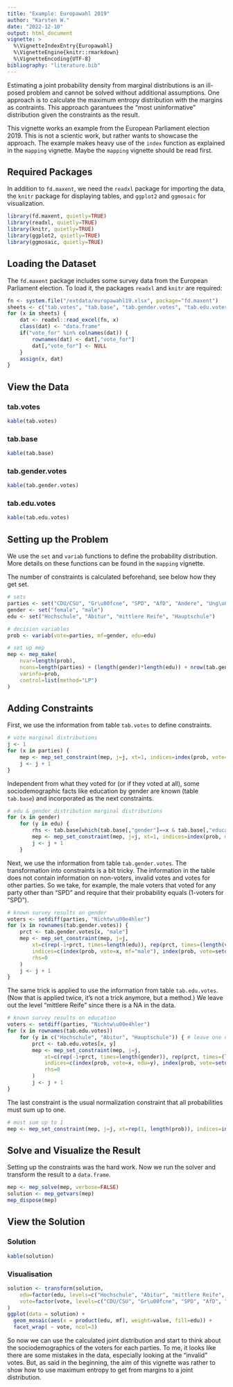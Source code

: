 ```yaml
---
title: "Example: Europawahl 2019"
author: "Karsten W."
date: "2022-12-10"
output: html_document
vignette: >
  %\VignetteIndexEntry{Europawahl}
  %\VignetteEngine{knitr::rmarkdown}
  %\VignetteEncoding{UTF-8}
bibliography: "literature.bib"
---
```


Estimating a joint probability density from marginal distributions is an ill-posed problem and cannot be solved without additional assumptions. One approach is to calculate the maximum entropy distribution with the margins as contraints. This approach garantuees the "most uninformative" distribution given the constraints as the result. 

This vignette works an example from the European Parliament election 2019. This is not a scientic work, but rather wants to showcase the approach. The example makes heavy use of the `index` function as explained in the `mapping` vignette. Maybe the `mapping` vignette should be read first.

## Required Packages

In addition to `fd.maxent`, we need the `readxl` package for importing the data, the `knitr` package for displaying tables, and `ggplot2` and `ggmosaic` for visualization. 

```r
library(fd.maxent, quietly=TRUE)
library(readxl, quietly=TRUE)
library(knitr, quietly=TRUE)
library(ggplot2, quietly=TRUE)
library(ggmosaic, quietly=TRUE)
```

## Loading the Dataset

The `fd.maxent` package includes some survey data from the European Parliament election. To load it, the packages `readxl` and `knitr` are required:

```r
fn <- system.file("/extdata/europawahl19.xlsx", package="fd.maxent")
sheets <- c("tab.votes", "tab.base", "tab.gender.votes", "tab.edu.votes")
for (x in sheets) {
	dat <- readxl::read_excel(fn, x)
	class(dat) <- "data.frame"
	if("vote_for" %in% colnames(dat)) {
		rownames(dat) <- dat[,"vote_for"]
		dat[,"vote_for"] <- NULL
	}
	assign(x, dat)
}
```

## View the Data {.tabset}

### tab.votes

```r
kable(tab.votes)
```

### tab.base

```r
kable(tab.base)
```

### tab.gender.votes

```r
kable(tab.gender.votes)
```

### tab.edu.votes

```r
kable(tab.edu.votes)
```

## Setting up the Problem

We use the `set` and `variab` functions to define the probability distribution. More details on these functions can be found in the `mapping` vignette.

The number of constraints is calculated beforehand, see below how they get set.

```r
# sets
parties <- set("CDU/CSU", "Gr\u00fcne", "SPD", "AfD", "Andere", "Ung\u00fcltig", "Nichtw\u00e4hler")
gender <- set("female", "male")
edu <- set("Hochschule", "Abitur", "mittlere Reife", "Hauptschule")

# decision variables
prob <- variab(vote=parties, mf=gender, edu=edu)

# set up mep
mep <- mep_make(
	nvar=length(prob), 
	ncons=length(parties) + (length(gender)*length(edu)) + nrow(tab.gender.votes) + 3*nrow(tab.edu.votes) + 1, 
	varinfo=prob,
	control=list(method="LP")
)
```

## Adding Constraints

First, we use the information from table `tab.votes` to define constraints.

```r
# vote marginal distributions
j <- 1
for (x in parties) {
	mep <- mep_set_constraint(mep, j=j, xt=1, indices=index(prob, vote=x), rhs=tab.votes[x, "share"])
	j <- j + 1
}
```

Independent from what they voted for (or if they voted at all), some sociodemographic facts like education by gender are known (table `tab.base`) and incorporated as the next constraints.

```r
# edu & gender distribution marginal distributions
for (x in gender)
	for (y in edu) {
		rhs <- tab.base[which(tab.base[,"gender"]==x & tab.base[,"education"]==y),"share"]
		mep <- mep_set_constraint(mep, j=j, xt=1, indices=index(prob, mf=x, edu=y), rhs=rhs)
		j <- j + 1
	}
```

Next, we use the information from table `tab.gender.votes`. The transformation into constraints is a bit tricky. The information in the table does not contain information on non-voters, invalid votes and votes for other parties. So we take, for example, the male voters that voted for any party other than "SPD" and require that their probability equals (1-voters for "SPD").

```r
# known survey results on gender
voters <- setdiff(parties, "Nichtw\u00e4hler")
for (x in rownames(tab.gender.votes)) {
	prct <- tab.gender.votes[x, "male"] 
	mep <- mep_set_constraint(mep, j=j, 
		xt=c(rep(-1+prct, times=length(edu)), rep(prct, times=(length(voters)-1)*length(edu))), 
		indices=c(index(prob, vote=x, mf="male"), index(prob, vote=setdiff(voters,x), mf="male")), 
		rhs=0
	)
	j <- j + 1
}
```

The same trick is applied to use the information from table `tab.edu.votes`. (Now that is applied twice, it's not a trick anymore, but a method.) We leave out the level "mittlere Reife" since there is a NA in the data.

```r
# known survey results on education
voters <- setdiff(parties, "Nichtw\u00e4hler")
for (x in rownames(tab.edu.votes)) 
	for (y in c("Hochschule", "Abitur", "Hauptschule")) { # leave one out "mittlere Reife"
		prct <- tab.edu.votes[x, y] 
		mep <- mep_set_constraint(mep, j=j, 
			xt=c(rep(-1+prct, times=length(gender)), rep(prct, times=(length(voters)-1)*length(gender))), 
			indices=c(index(prob, vote=x, edu=y), index(prob, vote=setdiff(voters,x), edu=y)), 
			rhs=0
		)
		j <- j + 1
}
```

The last constraint is the usual normalization constraint that all probabilities must sum up to one.

```r
# must sum up to 1
mep <- mep_set_constraint(mep, j=j, xt=rep(1, length(prob)), indices=index(prob), rhs=1)
```

## Solve and Visualize the Result

Setting up the constraints was the hard work. Now we run the solver and transform the result to a `data.frame`.

```r
mep <- mep_solve(mep, verbose=FALSE)
solution <- mep_getvars(mep)
mep_dispose(mep)
```

## View the Solution {.tabset}

### Solution

```r
kable(solution)
```

### Visualisation

```r
solution <- transform(solution, 
	edu=factor(edu, levels=c("Hochschule", "Abitur", "mittlere Reife", "Hauptschule")),
	vote=factor(vote, levels=c("CDU/CSU", "Gr\u00fcne", "SPD", "AfD", "Andere", "Ung\u00fcltig", "Nichtw\u00e4hler"))
)
ggplot(data = solution) +
  geom_mosaic(aes(x = product(edu, mf), weight=value, fill=edu)) +
  facet_wrap( ~ vote, ncol=3)
```

So now we can use the calculated joint distribution and start to think about the sociodemographics of the voters for each parties. To me, it looks like there are some mistakes in the data, especially looking at the "invalid" votes. But, as said in the beginning, the aim of this vignette was rather to show how to use maximum entropy to get from margins to a joint distribution.


